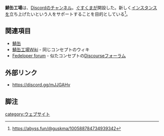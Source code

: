 {{Infobox website
| Name    = {{ruby|鯖缶工場|さばかんこうじょう}}
| Image   = [[ファイル:Sabakankojo.png|120px]]
| URL     = https://discordapp.com/invite/mJJGAHv
| Admin   = [[ぐすくま]]
| Country = 日本
| Start   = 2018年8月21日
}}
'''鯖缶工場'''は、[[Discord]]のチャンネル。[[ぐすくま]]が開設した。新しく[[インスタンス]]を立ち上げたいという人をサポートすることを目的としている<ref>https://abyss.fun/@guskma/100588784734939342</ref>。

==関連項目==
* [[鯖缶]]
* [[鯖缶工場Wiki]] - 同じコンセプトのウィキ
* [[Fedeloper forum]] - 似たコンセプトの[[Discourse]]フォーラム

==外部リンク==
* https://discord.gg/mJJGAHv

==脚注==
<references />

{{DEFAULTSORT:さはかんこうしよう}}
[[category:ウェブサイト]]